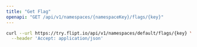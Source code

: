 ```yaml
---
title: "Get Flag"
openapi: "GET /api/v1/namespaces/{namespaceKey}/flags/{key}"
---
```


<RequestExample>

```bash
curl --url https://try.flipt.io/api/v1/namespaces/default/flags/{key} \
  --header 'Accept: application/json'
```

</RequestExample>
